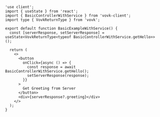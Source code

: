 ```tsx filename="/src/app/basic-with-service/BasicExampleWithService.tsx"
'use client';
import { useState } from 'react';
import { BasicControllerWithService } from 'vovk-client';
import type { VovkReturnType } from 'vovk';

export default function BasicExampleWithService() {
  const [serverResponse, setServerResponse] = useState<VovkReturnType<typeof BasicControllerWithService.getHello>>();

  return (
    <>
      <button
        onClick={async () => {
          const response = await BasicControllerWithService.getHello();
          setServerResponse(response);
        }}
      >
        Get Greeting from Server
      </button>
      <div>{serverResponse?.greeting}</div>
    </>
  );
}
```
